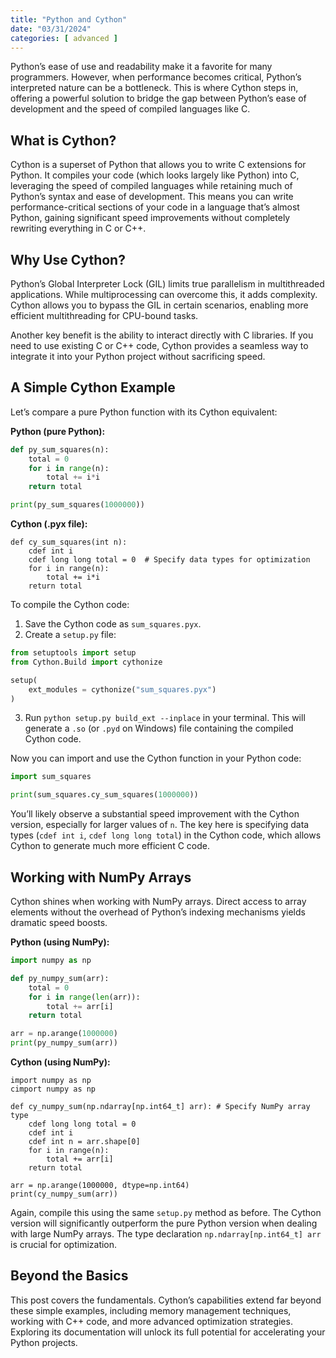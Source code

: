 ```yaml
---
title: "Python and Cython"
date: "03/31/2024"
categories: [ advanced ]
---
```



Python's ease of use and readability make it a favorite for many programmers. However, when performance becomes critical, Python's interpreted nature can be a bottleneck. This is where Cython steps in, offering a powerful solution to bridge the gap between Python's ease of development and the speed of compiled languages like C.

## What is Cython?

Cython is a superset of Python that allows you to write C extensions for Python.  It compiles your code (which looks largely like Python) into C, leveraging the speed of compiled languages while retaining much of Python's syntax and ease of development. This means you can write performance-critical sections of your code in a language that’s almost Python, gaining significant speed improvements without completely rewriting everything in C or C++.

## Why Use Cython?

Python's Global Interpreter Lock (GIL) limits true parallelism in multithreaded applications. While multiprocessing can overcome this, it adds complexity. Cython allows you to bypass the GIL in certain scenarios, enabling more efficient multithreading for CPU-bound tasks.

Another key benefit is the ability to interact directly with C libraries.  If you need to use existing C or C++ code, Cython provides a seamless way to integrate it into your Python project without sacrificing speed.

##  A Simple Cython Example

Let's compare a pure Python function with its Cython equivalent:

**Python (pure Python):**

```python
def py_sum_squares(n):
    total = 0
    for i in range(n):
        total += i*i
    return total

print(py_sum_squares(1000000))
```

**Cython (.pyx file):**

```cython
def cy_sum_squares(int n):
    cdef int i
    cdef long long total = 0  # Specify data types for optimization
    for i in range(n):
        total += i*i
    return total
```

To compile the Cython code:

1. Save the Cython code as `sum_squares.pyx`.
2. Create a `setup.py` file:

```python
from setuptools import setup
from Cython.Build import cythonize

setup(
    ext_modules = cythonize("sum_squares.pyx")
)
```

3. Run `python setup.py build_ext --inplace` in your terminal.  This will generate a `.so` (or `.pyd` on Windows) file containing the compiled Cython code.

Now you can import and use the Cython function in your Python code:

```python
import sum_squares

print(sum_squares.cy_sum_squares(1000000))
```

You'll likely observe a substantial speed improvement with the Cython version, especially for larger values of `n`.  The key here is specifying data types (`cdef int i`, `cdef long long total`) in the Cython code, which allows Cython to generate much more efficient C code.


##  Working with NumPy Arrays

Cython shines when working with NumPy arrays.  Direct access to array elements without the overhead of Python's indexing mechanisms yields dramatic speed boosts.


**Python (using NumPy):**

```python
import numpy as np

def py_numpy_sum(arr):
    total = 0
    for i in range(len(arr)):
        total += arr[i]
    return total

arr = np.arange(1000000)
print(py_numpy_sum(arr))
```

**Cython (using NumPy):**

```cython
import numpy as np
cimport numpy as np

def cy_numpy_sum(np.ndarray[np.int64_t] arr): # Specify NumPy array type
    cdef long long total = 0
    cdef int i
    cdef int n = arr.shape[0]
    for i in range(n):
        total += arr[i]
    return total

arr = np.arange(1000000, dtype=np.int64)
print(cy_numpy_sum(arr))
```

Again, compile this using the same `setup.py` method as before.  The Cython version will significantly outperform the pure Python version when dealing with large NumPy arrays.  The type declaration `np.ndarray[np.int64_t] arr` is crucial for optimization.

##  Beyond the Basics

This post covers the fundamentals.  Cython's capabilities extend far beyond these simple examples, including memory management techniques, working with C++ code, and more advanced optimization strategies.  Exploring its documentation will unlock its full potential for accelerating your Python projects.

